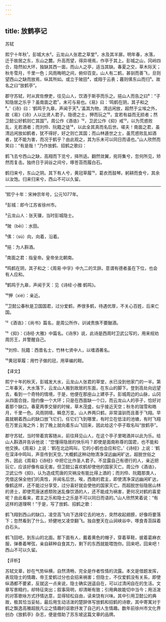 ```yaml
---
---
---
```

title: 放鹤亭记
---




苏轼

熙宁十年秋¹，彭城大水²。云龙山人张君之草堂³，水及其半扉。明年春，水落，迁于故居之东，东山之麓。升高而望，得异境焉，作亭于其上。彭城之山，冈岭四合，隐然如大环，独缺其西一面，而山人之亭，适当其缺。春夏之交，草木际天；秋冬雪月，千里一色；风雨晦明之间，俯仰百变。山人有二鹤，甚驯而善飞，旦则望西山之缺而放焉，纵其所如。或立于陂田⁴，或翔于云表；暮则傃东山而归⁵。故名之曰“放鹤亭”。

郡守苏轼，时从宾佐僚吏，往见山人，饮酒于斯亭而乐之。挹山人而告之曰⁶：“子知隐居之乐乎？虽南面之君⁷，未可与易也。《易》曰：‘鸣鹤在阴，其子和之⁸。’《诗》曰：‘鹤鸣于九皋，声闻于天⁹。’盖其为物，清远闲放，超然于尘埃之外，故《易》《诗》人以比贤人君子。隐德之士，狎而玩之¹⁰，宜若有益而无损者；然卫懿公好鹤则亡其国¹¹。周公作《酒诰》¹²，卫武公作《抑》戒¹³，以为荒惑败乱，无若酒者；而刘伶、阮籍之徒¹⁴，以此全其真而名后世。嗟夫！南面之君，虽清远闲放如鹤者，犹不得好，好之则亡其国；而山林遁世之士，虽荒惑败乱如酒者，犹不能为害，而况于鹤乎？由此观之，其为乐未可以同日而语也。”山人欣然而笑曰：“有是哉！”乃作放鹤、招鹤之歌曰：

鹤飞去兮西山之缺，高翔而下览兮，择所适。翻然敛翼，宛将集兮，忽何所见，矫然而复击。独终日于涧谷之间兮，啄苍苔而履白石。

鹤归来兮，东山之阴。其下有人兮，黄冠草履¹⁵，葛衣而鼓琴。躬耕而食兮，其余以汝饱。归来归来兮，西山不可以久留。



***



¹熙宁十年：宋神宗年号，公元1077年。

²彭城：即今江苏省徐州市。

³云龙山人：张天骥，当时彭城隐士。

⁴陂（bēi）：水田。

⁵傃：（sù）向，向着，沿着。

⁶挹：为人斟酒。

⁷南面之君：指皇帝。皇帝坐北朝南。

⁸鸣鹤在阴，其子和之：《周易·中孚》中九二的爻辞。意谓有德者虽在下位，也会有人应和。

⁹鹤鸣于九皋，声闻于天：见《诗经·小雅·鹤鸣》。

¹⁰狎（xié）：亲近。

¹¹卫懿公春秋是卫国国君，过分爱鹤，养很多鹤，待遇优厚，不关心百姓，后来亡国。

¹²《酒诰》：《尚书》篇名，是周公所作，训诫贵族不要酗酒。

¹³《抑》：《诗经·大雅》中篇名。《诗序》说，此诗是西周时卫武公写的，用来规劝周厉王，并警醒自己。

¹⁴刘伶、阮籍：西晋名士，竹林七贤中人，以嗜酒著名。

¹⁵黄冠草履：用竹子做的冠，用草编的鞋。

【译文】

熙宁十年的秋天，彭城发大水，云龙山人张君的草堂，水已没到他家门的一半。第二年春天，大水落下，云龙山人搬到故居的东面，在东山的脚下。登到高处向远望去，看到一个奇特的情境，于是，他便在那座山上建亭子。彭城周边的山脉，山冈从四面合拢，隐约像一个大环；只是在西面缺一个口，而云龙山人的亭子，恰好对着那个缺口。春夏两季交替的时候，草木茂盛，似乎接近天空；秋冬的瑞雪和皓月，千里一色。风雨阴晴，瞬息万变。山人养两只鹤，非常温驯而且善于飞翔。早晨就朝着西山的缺口放飞它们，任它们飞到哪里，有时立在低洼的池塘，有时飞翔在万里云海之外；到了晚上就向着东山飞回来，因此给这个亭子取名叫“放鹤亭”。

郡守苏轼，当时带着宾客随从，前往拜见山人，在这个亭子里喝酒并以此为乐。给山人斟酒并告诉他说：“您懂得隐居的快乐吗？即使是面南称尊的国君，也不能和他交换。《周易》上说：‘鹤在北边鸣叫，它的小鹤也会应和它。’《诗经》上说：‘鹤在深泽中鸣叫，声音传到天空。’大概鹤这种动物清净深远幽闲旷达，超脱世俗之外，因此《周易》《诗经》中把它比作圣人君子。不显露自己有德行的人，亲近把玩它，应该好像有益无害。但卫懿公喜欢鹤却使他的国家灭亡。周公作《酒诰》，卫武公作《抑》，认为造成荒唐的灾祸没有能比得上酒的；而刘伶、阮籍那类人，凭借这保全他们的真性，并闻名后世。唉，西南的君主，即使清净深远幽闲旷达，像鹤这样，还不能过分享受，过分喜好就会使他的国家灭亡。而超脱世俗隐居山林的贤士，即使荒唐迷惑颓败迷乱像饮酒的人，还不能成为祸害，更何况对鹤的喜爱呢？由此看来，君主之乐和隐士之乐是不可以同日而语的。”山人欣然笑着说：“有这样的道理啊！”于是，写了放鹤、招鹤之歌：

鹤飞翔到西山的缺口，凌空高飞向下选择它去的地方，突然收起翅膀，好像将要落下；忽然看到了什么，矫健地又凌空翻飞。独自整天在山涧峡谷中，啄食青苔踩着白石头。

鹤飞回吧，到东山的北面。那下面有人，戴着黄色的帽子，穿着草鞋，披着葛麻衣服，弹奏着琴弦，亲自耕种自食其力，剩下的东西就能喂饱你。回来吧，回来吧！西山不可以久留。

【评析】

苏轼文章，妙在气势纵横，自然清畅，完全是作者性情的流露。本文是借题发挥，表现隐士的情趣，帝王爱鹤过分也会招来祸害；但隐士，不仅爱鹤没有关系，即使纵酒都不要紧，反就这一点来说，隐士确实逍遥自在，可以过清闲自在的生活。文章写景精约，却特征突出；叙事简明，却清晰有致；引用典故能切中当今；用活泼的对答歌咏方式抒情达意，显得轻松自由，读来饶有兴味。其中引用卫懿公的典故，极其恰当妥帖，最后用生动活泼的楚辞体写放鹤和招鹤的诗歌，其中寄寓对于鹤之飘逸高雅超脱凡尘之情趣的讴歌抒发了自己的人生情趣。数年前徐州市文化界创办《放鹤亭》杂志，便是借助了苏东坡这篇文章的品牌。